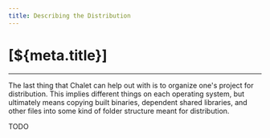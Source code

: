 ```yaml
---
title: Describing the Distribution
---
```


# [${meta.title}]

---

The last thing that Chalet can help out with is to organize one's project for distribution. This implies different things on each operating system, but ultimately means copying built binaries, dependent shared libraries, and other files into some kind of folder structure meant for distribution.

TODO

<!-- nav:/creating-targets:/build-commands -->
